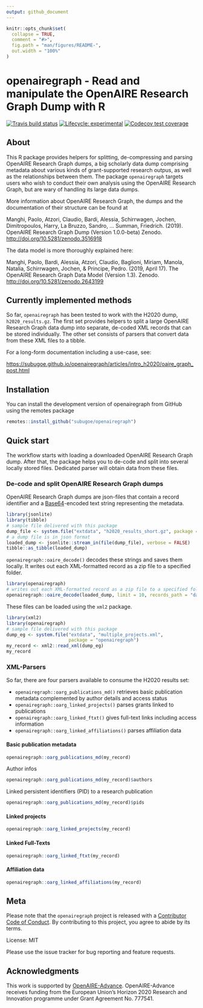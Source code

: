 ```yaml
---
output: github_document
---
```


<!-- README.md is generated from README.Rmd. Please edit that file -->

```r
knitr::opts_chunk$set(
  collapse = TRUE,
  comment = "#>",
  fig.path = "man/figures/README-",
  out.width = "100%"
)
```

# openairegraph - Read and manipulate the OpenAIRE Research Graph Dump with R

<!-- badges: start -->
[![Travis build status](https://travis-ci.org/subugoe/openairegraph.svg?branch=master)](https://travis-ci.org/subugoe/openairegraph)
[![Lifecycle: experimental](https://img.shields.io/badge/lifecycle-experimental-orange.svg)](https://www.tidyverse.org/lifecycle/#experimental)
[![Codecov test coverage](https://codecov.io/gh/subugoe/openairegraph/branch/master/graph/badge.svg)](https://codecov.io/gh/subugoe/openairegraph?branch=master)
<!-- badges: end -->

## About

This R package provides helpers for splitting, de-compressing and parsing OpenAIRE Research Graph dumps, a big scholarly data dump comprising metadata about various kinds of grant-supported research outpus, as well as the relationships between them. 
The package `openairegraph` targets users who wish to conduct their own analysis using the OpenAIRE Research Graph, but are wary of handling its large data dumps.

More information about OpenAIRE Research Graph, the dumps and the documentation of their structure can be found at 

Manghi, Paolo, Atzori, Claudio, Bardi, Alessia, Schirrwagen, Jochen, Dimitropoulos, Harry, La Bruzzo, Sandro, … Summan, Friedrich. (2019). OpenAIRE Research Graph Dump (Version 1.0.0-beta) Zenodo. <http://doi.org/10.5281/zenodo.3516918>

The data model is more thoroughly explained here:

Manghi, Paolo, Bardi, Alessia, Atzori, Claudio, Baglioni, Miriam, Manola, Natalia, Schirrwagen, Jochen, & Principe, Pedro. (2019, April 17). The OpenAIRE Research Graph Data Model (Version 1.3). Zenodo. <http://doi.org/10.5281/zenodo.2643199>

## Currently implemented methods

So far,  `openairegraph` has been tested to work with the H2020 dump, `h2020_results.gz`. The first set provides helpers to split a large OpenAIRE Research Graph data dump into separate, de-coded XML records that can be stored individually. The other set consists of parsers that convert data from these XML files to a tibble.

For a long-form documentation including a use-case, see:

<https://subugoe.github.io/openairegraph/articles/intro_h2020/oaire_graph_post.html>

## Installation

You can install the development version of openairegraph from GitHub using the remotes package

``` r
remotes::install_github("subugoe/openairegraph")
```

## Quick start

The workflow starts with loading a downloaded OpenAIRE Research Graph dump. After that, the package helps you to de-code and split into several locally stored files. Dedicated parser will obtain data from these files. 

### De-code and split OpenAIRE Research Graph dumps

OpenAIRE Research Graph dumps are json-files that contain a record identifier and a [Base64](https://en.wikipedia.org/wiki/Base64)-encoded text string representing the metadata.

```r
library(jsonlite)
library(tibble)
# sample file delivered with this package
dump_file <- system.file("extdata", "h2020_results_short.gz", package = "openairegraph")
# a dump file is in json format
loaded_dump <- jsonlite::stream_in(file(dump_file), verbose = FALSE)
tibble::as_tibble(loaded_dump)
```

`openairegraph::oaire_decode()` decodes these strings and saves them locally. It writes out each XML-formatted record as a zip file to a specified folder.

```r
library(openairegraph)
# writes out each XML-formatted record as a zip file to a specified folder
openairegraph::oaire_decode(loaded_dump, limit = 10, records_path = "data/")
```

These files can be loaded using the `xml2` package.

```r
library(xml2)
library(openairegraph)
# sample file delivered with this package
dump_eg <- system.file("extdata", "multiple_projects.xml", 
                       package = "openairegraph")
my_record <- xml2::read_xml(dump_eg)
my_record
```

### XML-Parsers

So far, there are four parsers available to consume the H2020 results set:

- `openairegraph::oarg_publications_md()` retrieves basic publication metadata complemented by author details and access status
- `openairegraph::oarg_linked_projects()` parses grants linked to publications
- `openairegraph::oarg_linked_ftxt()` gives full-text links including access information
- `openairegraph::oarg_linked_affiliations()` parses affiliation data

#### Basic publication metadata

```r
openairegraph::oarg_publications_md(my_record)
```

Author infos

```r
openairegraph::oarg_publications_md(my_record)$authors
```

Linked persistent identifiers (PID) to a research publication

```r
openairegraph::oarg_publications_md(my_record)$pids
```

#### Linked projects

```r
openairegraph::oarg_linked_projects(my_record)
```

#### Linked Full-Texts

```r
openairegraph::oarg_linked_ftxt(my_record)
```

#### Affiliation data

```r
openairegraph::oarg_linked_affiliations(my_record)
```

## Meta 

Please note that the `openairegraph` project is released with a
[Contributor Code of Conduct](CODE_OF_CONDUCT.md).
By contributing to this project, you agree to abide by its terms.

License: MIT

Please use the issue tracker for bug reporting and feature requests.

## Acknowledgments {.appendix}

This work is supported by [OpenAIRE-Advance](https://www.openaire.eu/). OpenAIRE-Advance receives funding from the European Union's Horizon 2020 Research and Innovation programme under Grant Agreement No. 777541.
